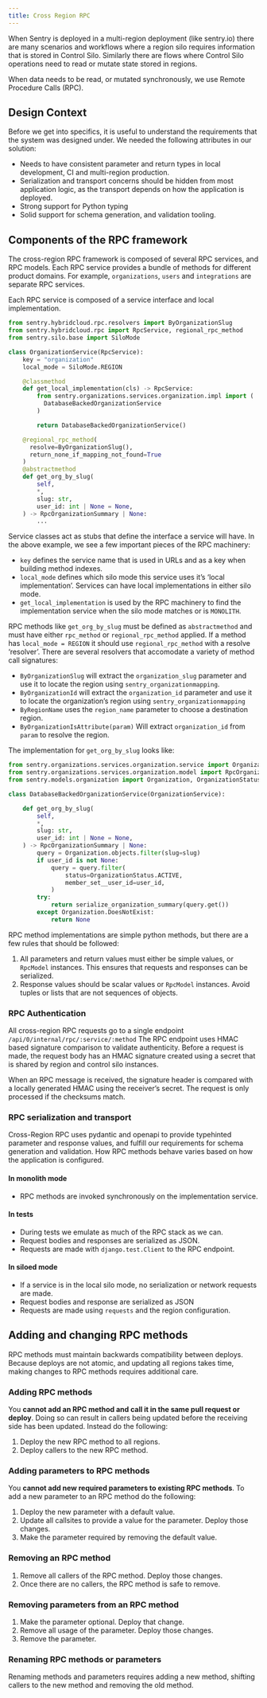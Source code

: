 ```yaml
---
title: Cross Region RPC
---
```


When Sentry is deployed in a multi-region deployment (like sentry.io) there are many scenarios and workflows where a region silo requires information that is stored in Control Silo. Similarly there are flows where Control Silo operations need to read or mutate state stored in regions.

When data needs to be read, or mutated synchronously, we use Remote Procedure Calls (RPC).

## Design Context

Before we get into specifics, it is useful to understand the requirements that the system was designed under. We needed the following attributes in our solution:

- Needs to have consistent parameter and return types in local development, CI and multi-region production.
- Serialization and transport concerns should be hidden from most application logic, as the transport depends on how the application is deployed.
- Strong support for Python typing
- Solid support for schema generation, and validation tooling.

## Components of the RPC framework

The cross-region RPC framework is composed of several RPC services, and RPC models. Each RPC service provides a bundle of methods for different product domains. For example, `organizations`, `users` and `integrations` are separate RPC services.

Each RPC service is composed of a service interface and local implementation.

```python
from sentry.hybridcloud.rpc.resolvers import ByOrganizationSlug
from sentry.hybridcloud.rpc import RpcService, regional_rpc_method
from sentry.silo.base import SiloMode

class OrganizationService(RpcService):
    key = "organization"
    local_mode = SiloMode.REGION

    @classmethod
    def get_local_implementation(cls) -> RpcService:
        from sentry.organizations.services.organization.impl import (
          DatabaseBackedOrganizationService
        )

        return DatabaseBackedOrganizationService()

    @regional_rpc_method(
      resolve=ByOrganizationSlug(),
      return_none_if_mapping_not_found=True
    )
    @abstractmethod
    def get_org_by_slug(
        self,
        *,
        slug: str,
        user_id: int | None = None,
    ) -> RpcOrganizationSummary | None:
        ...
```

Service classes act as stubs that define the interface a service will have. In the above example, we see a few important pieces of the RPC machinery:

- `key` defines the service name that is used in URLs and as a key when building method indexes.
- `local_mode` defines which silo mode this service uses it’s ‘local implementation’. Services can have local implementations in either silo mode.
- `get_local_implementation` is used by the RPC machinery to find the implementation service when the silo mode matches or is `MONOLITH`.

RPC methods like `get_org_by_slug` must be defined as `abstractmethod` and must have either `rpc_method` or `regional_rpc_method` applied. If a method has `local_mode = REGION` it should use `regional_rpc_method` with a resolve ‘resolver’. There are several resolvers that accomodate a variety of method call signatures:

- `ByOrganizationSlug` will extract the `organization_slug` parameter and use it to locate the region using `sentry_organizationmapping`.
- `ByOrganizationId` will extract the `organization_id` parameter and use it to locate the organization’s region using `sentry_organizationmapping`
- `ByRegionName` uses the `region_name` parameter to choose a destination region.
- `ByOrganizationIsAttribute(param)` Will extract `organization_id` from `param` to resolve the region.

The implementation for `get_org_by_slug` looks like:

```python
from sentry.organizations.services.organization.service import OrganizationService
from sentry.organizations.services.organization.model import RpcOrganizationSummary
from sentry.models.organization import Organization, OrganizationStatus

class DatabaseBackedOrganizationService(OrganizationService):

    def get_org_by_slug(
        self,
        *,
        slug: str,
        user_id: int | None = None,
    ) -> RpcOrganizationSummary | None:
        query = Organization.objects.filter(slug=slug)
        if user_id is not None:
            query = query.filter(
                status=OrganizationStatus.ACTIVE,
                member_set__user_id=user_id,
            )
        try:
            return serialize_organization_summary(query.get())
        except Organization.DoesNotExist:
            return None
```

RPC method implementations are simple python methods, but there are a few rules that should be followed:

1. All parameters and return values must either be simple values, or `RpcModel` instances. This ensures that requests and responses can be serialized.
2. Response values should be scalar values or `RpcModel` instances. Avoid tuples or lists that are not sequences of objects.

### RPC Authentication

All cross-region RPC requests go to a single endpoint `/api/0/internal/rpc/:service/:method` The RPC endpoint uses HMAC based signature comparison to validate authenticity. Before a request is made, the request body has an HMAC signature created using a secret that is shared by region and control silo instances.

When an RPC message is received, the signature header is compared with a locally generated HMAC using the receiver’s secret. The request is only processed if the checksums match.

### RPC serialization and transport

Cross-Region RPC uses pydantic and openapi to provide typehinted parameter and response values, and fulfill our requirements for schema generation and validation. How RPC methods behave varies based on how the application is configured.

#### In monolith mode

- RPC methods are invoked synchronously on the implementation service.

#### In tests

- During tests we emulate as much of the RPC stack as we can.
- Request bodies and responses are serialized as JSON.
- Requests are made with `django.test.Client` to the RPC endpoint.

#### In siloed mode

- If a service is in the local silo mode, no serialization or network requests
  are made.
- Request bodies and response are serialized as JSON
- Requests are made using `requests` and the region configuration.

## Adding and changing RPC methods

RPC methods must maintain backwards compatibility between deploys. Because deploys are not atomic, and updating all regions takes time, making changes to RPC methods requires additional care.

### Adding RPC methods

You **cannot add an RPC method and call it in the same pull request or deploy**. Doing so can result in callers being updated before the receiving side has been updated. Instead do the following:

1. Deploy the new RPC method to all regions.
2. Deploy callers to the new RPC method.

### Adding parameters to RPC methods

You **cannot add new required parameters to existing RPC methods**. To add a new parameter to an RPC method do the following:

1. Deploy the new parameter with a default value.
2. Update all callsites to provide a value for the parameter. Deploy those changes.
3. Make the parameter required by removing the default value.

### Removing an RPC method

1. Remove all callers of the RPC method. Deploy those changes.
2. Once there are no callers, the RPC method is safe to remove.

### Removing parameters from an RPC method

1. Make the parameter optional. Deploy that change.
2. Remove all usage of the parameter. Deploy those changes.
3. Remove the parameter.

### Renaming RPC methods or parameters

Renaming methods and parameters requires adding a new method, shifting callers to the new method and removing the old method.
